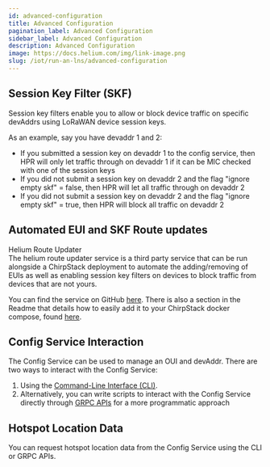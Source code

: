 ```yaml
---
id: advanced-configuration
title: Advanced Configuration
pagination_label: Advanced Configuration
sidebar_label: Advanced Configuration
description: Advanced Configuration
image: https://docs.helium.com/img/link-image.png
slug: /iot/run-an-lns/advanced-configuration
---
```



## Session Key Filter (SKF)

Session key filters enable you to allow or block device traffic on specific devAddrs using LoRaWAN
device session keys.

As an example, say you have devaddr 1 and 2:

- If you submitted a session key on devaddr 1 to the config service, then HPR will only let traffic
  through on devaddr 1 if it can be MIC checked with one of the session keys
- If you did not submit a session key on devaddr 2 and the flag "ignore empty skf" = false, then HPR
  will let all traffic through on devaddr 2
- If you did not submit a session key on devaddr 2 and the flag "ignore empty skf" = true, then HPR
  will block all traffic on devaddr 2

## Automated EUI and SKF Route updates

Helium Route Updater  
The helium route updater service is a third party service that can be run alongside a ChirpStack
deployment to automate the adding/removing of EUIs as well as enabling session key filters on
devices to block traffic from devices that are not yours.

You can find the service on GitHub
[here](https://github.com/thisisdevelopment/helium-route-updater). There is also a section in the
Readme that details how to easily add it to your ChirpStack docker compose, found
[here](https://github.com/thisisdevelopment/helium-route-updater#chirpstack-docker-compose-usage).

## Config Service Interaction

The Config Service can be used to manage an OUI and devAddr. There are two ways to interact with the
Config Service:

1. Using the [Command-Line Interface (CLI)](https://github.com/helium/helium-config-service-cli).
1. Alternatively, you can write scripts to interact with the Config Service directly through
   [GRPC APIs](https://github.com/helium/proto/blob/master/src/service/iot_config.proto) for a more
   programmatic approach

## Hotspot Location Data

You can request hotspot location data from the Config Service using the CLI or GRPC APIs.
